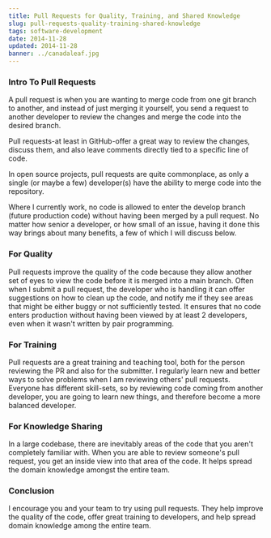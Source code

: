 ```yaml
---
title: Pull Requests for Quality, Training, and Shared Knowledge
slug: pull-requests-quality-training-shared-knowledge
tags: software-development
date: 2014-11-28
updated: 2014-11-28
banner: ../canadaleaf.jpg
---
```


### Intro To Pull Requests 
 
A pull request is when you are wanting to merge code from one git branch to another, and instead of just merging it yourself, you send a request to another developer to review the changes and merge the code into the desired branch.  
 
Pull requests-at least in GitHub-offer a great way to review the changes, discuss them, and also leave comments directly tied to a specific line of code. 
 
In open source projects, pull requests are quite commonplace, as only a single (or maybe a few) developer(s) have the ability to merge code into the repository. 
 
Where I currently work, no code is allowed to enter the develop branch (future production code) without having been merged by a pull request. No matter how senior a developer, or how small of an issue, having it done this way brings about many benefits, a few of which I will discuss below. 
 
### For Quality 
 
Pull requests improve the quality of the code because they allow another set of eyes to view the code before it is merged into a main branch. Often when I submit a pull request, the developer who is handling it can offer suggestions on how to clean up the code, and notify me if they see areas that might be either buggy or not sufficiently tested. It ensures that no code enters production without having been viewed by at least 2 developers, even when it wasn't written by pair programming. 
 
### For Training 
 
Pull requests are a great training and teaching tool, both for the person reviewing the PR and also for the submitter. I regularly learn new and better ways to solve problems when I am reviewing others' pull requests. Everyone has different skill-sets, so by reviewing code coming from another developer, you are going to learn new things, and therefore become a more balanced developer. 
 
### For Knowledge Sharing 
 
In a large codebase, there are inevitably areas of the code that you aren't completely familiar with. When you are able to review someone's pull request, you get an inside view into that area of the code. It helps spread the domain knowledge amongst the entire team. 
 
### Conclusion 
 
I encourage you and your team to try using pull requests. They help improve the quality of the code, offer great training to developers, and help spread domain knowledge among the entire team.
